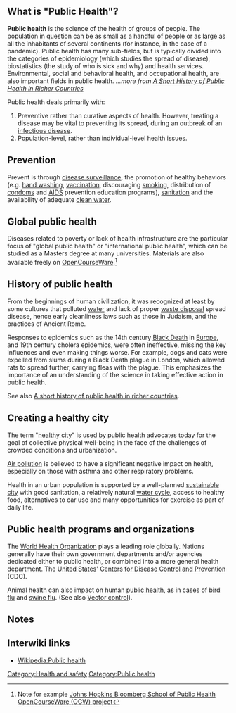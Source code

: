 {{topic header| default.png | Public health}} 

== What is "Public Health"? ==

'''Public health''' is the science of the health of groups of people. The population in question can be as small as a handful of people or as large as all the inhabitants of several continents (for instance, in the case of a pandemic). Public health has many sub-fields, but is typically divided into the categories of epidemiology (which studies the spread of disease), biostatistics (the study of who is sick and why) and health services. Environmental, social and behavioral health, and occupational health, are also important fields in public health. ''...more from [[A Short History of Public Health in Richer Countries]]''

Public health deals primarily with:
# Preventive rather than curative aspects of health. However, treating a disease may be vital to preventing its spread, during an outbreak of an [[infectious disease]].
# Population-level, rather than individual-level health issues.

== Prevention ==

Prevent is through [[disease surveillance]], the promotion of healthy behaviors (e.g. [[hand washing]], [[vaccination]], discouraging [[smoking]], distribution of [[condom]]s and [[AIDS]] prevention education programs), [[sanitation]] and the availability of adequate [[clean water]]. 

== Global public health ==

Diseases related to poverty or lack of health infrastructure are the particular focus of "global public health" or "international public health", which can be studied as a Masters degree at many universities. Materials are also available freely on [[OpenCourseWare]].<ref>Note for example [http://ocw.jhsph.edu/ Johns Hopkins Bloomberg School of Public Health OpenCourseWare (OCW) project]</ref>

==History of public health==

From the beginnings of human civilization, it was recognized at least by some cultures that polluted [[water]] and lack of proper [[waste disposal]] spread disease, hence early cleanliness laws such as those in Judaism, and the practices of Ancient Rome.{{w|Ancient Rome}}{{fact}}

Responses to epidemics such as the 14th century [[Black Death]] in [[Europe]], and 19th century cholera epidemics, were often ineffective, missing the key influences and even making things worse. For example, dogs and cats were expelled from slums during a Black Death plague in London,{{fact}} which allowed rats to spread further, carrying fleas with the plague. This emphasizes the importance of an understanding of the science in taking effective action in public health.

See also [[A short history of public health in richer countries]].

== Creating a healthy city ==

The term "[[healthy city]]" is used by public health advocates today for the goal of collective physical well-being in the face of the challenges of crowded conditions and urbanization. 

[[Air pollution]] is believed to have a significant negative impact on health, especially on those with asthma and other respiratory problems.

Health in an urban population is supported by a well-planned [[sustainable city]] with good sanitation, a relatively natural [[water cycle]], access to healthy food, alternatives to car use and many opportunities for exercise as part of daily life.


==Public health programs and organizations==

The [[World Health Organization]] plays a leading role globally. Nations generally have their own government departments and/or agencies dedicated either to public health, or combined into a more general health department. The [[United States]]' [[Centers for Disease Control and Prevention]]{{w|Centers for Disease Control and Prevention}} (CDC).

Animal health can also impact on human [[public health]], as in cases of [[bird flu]] and [[swine flu]]. (See also [[Vector control]]).


== Notes ==
<small><references/></small>

== Interwiki links ==

* [[Wikipedia:Public health]]

{{stub}}

[[Category:Health and safety]]
[[Category:Public health]]